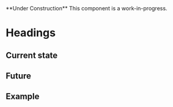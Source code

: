  
<Callout emoji="🚧">
  **Under Construction** This component is a work-in-progress.
</Callout>

# Headings

## Current state


## Future


## Example
